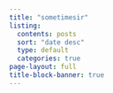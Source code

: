 ```yaml
---
title: "sometimesir"
listing:
  contents: posts
  sort: "date desc"
  type: default
  categories: true
page-layout: full
title-block-banner: true
---
```



